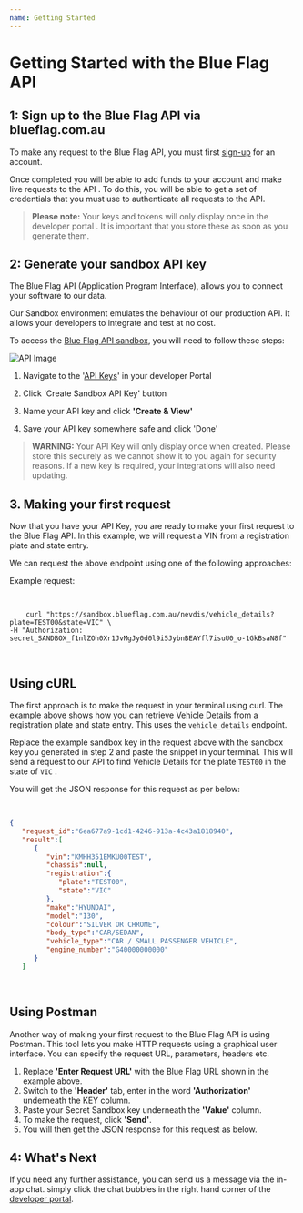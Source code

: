 ```yaml
---
name: Getting Started
---
```




<NextSeo
    title='Getting Started'
    description='Start making test requests as soon as you create a Blue Flag account.'
/>

# Getting Started with the Blue Flag API


## 1: Sign up to the Blue Flag API via blueflag.com.au

To make any request to the Blue Flag API, you must first [sign-up](https://app.blueflag.com.au/get-started) for an account.

Once completed you will be able to add funds to your account and make live requests to the API .  To do this, you will be able to get a set of credentials that you must use to authenticate all requests to the API.

> **Please note:** Your keys and tokens will only display once in the developer portal . It is important that you store these as soon as you generate them.


## 2: Generate your sandbox API key

The Blue Flag API (Application Program Interface), allows you to connect your software to our data.

Our Sandbox environment emulates the behaviour of our production API. It allows your developers to integrate and test at no cost.

To access the [Blue Flag API sandbox](https://app.blueflag.com.au/dashboard), you will need to follow these steps:


<img src= {apiKeysImage} alt='API Image' layout='fill' />


1. Navigate to the '[API Keys](https://app.blueflag.com.au/api-keys)' in your developer Portal


2. Click 'Create Sandbox API Key' button


3. Name your API key and click **'Create & View'**


4. Save your API key somewhere safe and click 'Done'




> **WARNING:** Your API Key will only display once when created. Please store this securely as we cannot show it to you again for security reasons. If a new key is required, your integrations will also need updating.


## 3. Making your first request


Now that you have your API Key, you are ready to make your first request to the Blue Flag API. In this example, we will request a VIN from a registration plate and state entry.

We can request the above endpoint using one of the following approaches:

Example request:

<div className="method-example-code">
    <pre className="IntroSection-pre">

```curl
    curl "https://sandbox.blueflag.com.au/nevdis/vehicle_details?plate=TEST00&state=VIC" \
-H "Authorization: secret_SANDBOX_f1nlZOh0Xr1JvMgJy0d0l9i5JybnBEAYfl7isuU0_o-1GkBsaN8f"
```

</pre>
</div>


## Using cURL

The first approach is to make the request in your terminal using curl. The example above shows how you can retrieve [Vehicle Details](https://blueflag.com.au/docs/api/products/nevdis/vehicle_details/) from a registration plate and state entry. This uses the `vehicle_details` endpoint. 

Replace the example sandbox key in the request above with the sandbox key you generated in step 2 and paste the snippet in your terminal. This will send a request to our API to find Vehicle Details for the plate `TEST00` in the state of `VIC` . 

You will get the JSON response for this request as per below:


<div class="method-example-code">
    <pre className="IntroSection-pre">

```json
{
   "request_id":"6ea677a9-1cd1-4246-913a-4c43a1818940",
   "result":[
      {
         "vin":"KMHH351EMKU00TEST",
         "chassis":null,
         "registration":{
            "plate":"TEST00",
            "state":"VIC"
         },
         "make":"HYUNDAI",
         "model":"I30",
         "colour":"SILVER OR CHROME",
         "body_type":"CAR/SEDAN",
         "vehicle_type":"CAR / SMALL PASSENGER VEHICLE",
         "engine_number":"G40000000000"
      }
   ]
```

</pre>
</div>



## Using Postman

Another way of making your first request to the Blue Flag API is using Postman. This tool lets you make HTTP requests using a graphical user interface. You can specify the request URL, parameters, headers etc.

1. Replace **'Enter Request URL'** with the Blue Flag URL shown in the example above.
2. Switch to the **'Header'** tab, enter in the word **'Authorization'** underneath the KEY column.
3. Paste your Secret Sandbox key underneath the **'Value'** column.
4. To make the request, click **'Send'**.
5. You will then get the JSON response for this request as below.


## 4: What's Next

If you need any further assistance, you can send us a message via the in-app chat. simply click the chat bubbles in the right hand corner of the [developer portal](https://app.blueflag.com.au/dashboard).
